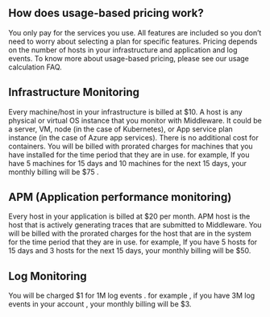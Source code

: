 ## How does usage-based pricing work?
You only pay for the services you use.  All features are included so you don’t need to worry about selecting a plan for specific features. 
Pricing depends on the number of hosts in your infrastructure and application and log events.
To know more about usage-based pricing, please see our usage calculation FAQ.

## Infrastructure Monitoring
Every machine/host in your infrastructure is billed at $10. 
A host is any physical or virtual OS instance that you monitor with Middleware. It could be a server, VM, node (in the case of Kubernetes), or App service plan instance (in the case of Azure app services). 
There is no additional cost for containers.
You will be billed with prorated charges for machines that you have installed for the time period that they are in use.
for example, If you have 5 machines for 15 days and 10 machines for the next 15 days, your monthly billing will be $75 .

## APM (Application performance monitoring)
Every host in your application is billed at $20 per month. APM host is the host that is actively generating traces that are submitted to Middleware.
You will be billed with the prorated charges for the host that are in the system for the time period that they are in use.
for example, If you have 5 hosts for 15 days and 3 hosts for the next 15 days, your monthly billing will be $50.

## Log Monitoring
You will be charged $1 for 1M log events .
for example , if you have 3M log events in your account , your monthly billing will be $3.
